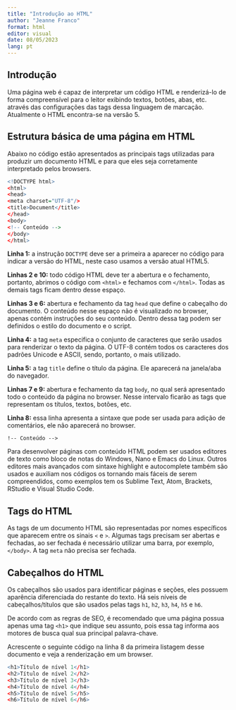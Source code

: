---
title: "Introdução ao HTML"
author: "Jeanne Franco"
format: html
editor: visual
date: 08/05/2023
lang: pt
---

## Introdução

Uma página web é capaz de interpretar um código HTML e renderizá-lo de forma compreensível para o leitor exibindo textos, botões, abas, etc. através das configurações das tags dessa linguagem de marcação. Atualmente o HTML encontra-se na versão 5.

## Estrutura básica de uma página em HTML

Abaixo no código estão apresentados as principais tags utilizadas para produzir um documento HTML e para que eles seja corretamente interpretado pelos browsers.

``` r
<!DOCTYPE html>
<html>
<head>
<meta charset="UTF-8"/>
<title>Document</title>
</head>
<body>
<!-- Conteúdo -->
</body>
</html>
```

**Linha 1:** a instrução `DOCTYPE` deve ser a primeira a aparecer no código para indicar a versão do HTML, neste caso usamos a versão atual HTML5.

**Linhas 2 e 10:** todo código HTML deve ter a abertura e o fechamento, portanto, abrimos o código com `<html>` e fechamos com `</html>`. Todas as demais tags ficam dentro desse espaço.

**Linhas 3 e 6:** abertura e fechamento da tag `head` que define o cabeçalho do documento. O conteúdo nesse espaço não é visualizado no browser, apenas contém instruções do seu conteúdo. Dentro dessa tag podem ser definidos o estilo do documento e o script.

**Linha 4:** a tag `meta` especifica o conjunto de caracteres que serão usados para renderizar o texto da página. O UTF-8 contém todos os caracteres dos padrões Unicode e ASCII, sendo, portanto, o mais utilizado.

**Linha 5:** a tag `title` define o título da página. Ele aparecerá na janela/aba do navegador.

**Linhas 7 e 9:** abertura e fechamento da tag `body`, no qual será apresentado todo o conteúdo da página no browser. Nesse intervalo ficarão as tags que representam os títulos, textos, botões, etc.

**Linha 8:** essa linha apresenta a sintaxe que pode ser usada para adição de comentários, ele não aparecerá no browser.

```         
!-- Conteúdo -->
```

Para desenvolver páginas com conteúdo HTML podem ser usados editores de texto como bloco de notas do Windows, Nano e Emacs do Linux. Outros editores mais avançados com sintaxe highlight e autocomplete também são usados e auxiliam nos códigos os tornando mais fáceis de serem compreendidos, como exemplos tem os Sublime Text, Atom, Brackets, RStudio e Visual Studio Code.

## Tags do HTML

As tags de um documento HTML são representadas por nomes específicos que aparecem entre os sinais `<` e `>`. Algumas tags precisam ser abertas e fechadas, ao ser fechada é necessário utilizar uma barra, por exemplo, `</body>`. A tag `meta` não precisa ser fechada.

## Cabeçalhos do HTML

Os cabeçalhos são usados para identificar páginas e seções, eles possuem aparência diferenciada do restante do texto. Há seis níveis de cabeçalhos/títulos que são usados pelas tags `h1`, `h2`, `h3`, `h4`, `h5` e `h6`.

::: {.callout-note appearance="simple"}
De acordo com as regras de SEO, é recomendado que uma página possua apenas uma tag `<h1>` que indique seu assunto, pois essa tag informa aos motores de busca qual sua principal palavra-chave.
:::

Acrescente o seguinte código na linha 8 da primeira listagem desse documento e veja a renderização em um browser.

``` r
<h1>Título de nível 1</h1>
<h2>Título de nível 2</h2>
<h3>Título de nível 3</h3>
<h4>Título de nível 4</h4>
<h5>Título de nível 5</h5>
<h6>Título de nível 6</h6>
```
